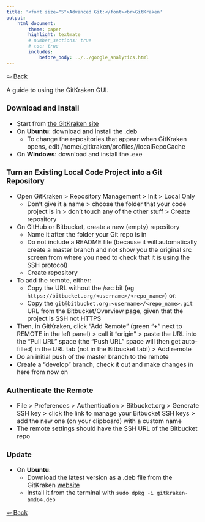 ```yaml
---
title: '<font size="5">Advanced Git:</font><br>GitKraken'
output:
    html_document:
        theme: paper
        highlight: textmate
        # number_sections: true
        # toc: true
        includes:
            before_body: ../../google_analytics.html
---
```


<font size="3">

[⇦ Back](../../git.html)

A guide to using the GitKraken GUI.

### Download and Install
- Start from [the GitKraken site](https://www.gitkraken.com/git-client)
- On **Ubuntu**: download and install the .deb
    + To change the repositories that appear when GitKraken opens, edit /home/.gitkraken/profiles/<guid>/localRepoCache
- On **Windows**: download and install the .exe

### Turn an Existing Local Code Project into a Git Repository
- Open GitKraken > Repository Management > Init > Local Only
    - Don't give it a name > choose the folder that your code project is in > don't touch any of the other stuff > Create repository
- On GitHub or Bitbucket, create a new (empty) repository
    + Name it after the folder your Git repo is in
    + Do not include a README file (because it will automatically create a master branch and not show you the original src screen from where you need to check that it is using the SSH protocol)
    + Create repository
- To add the remote, either:
    - Copy the URL without the /src bit (eg `https://bitbucket.org/<username>/<repo_name>`) or:
    - Copy the `git@bitbucket.org:<username>/<repo_name>.git` URL from the Bitbucket/Overview page, given that the project is SSH not HTTPS
- Then, in GitKraken, click "Add Remote" (green "+" next to REMOTE in the left panel) > call it "origin" > paste the URL into the "Pull URL" space (the "Push URL" space will then get auto-filled) in the URL tab (not in the Bitbucket tab!) > Add remote
- Do an initial push of the master branch to the remote
- Create a "develop" branch, check it out and make changes in here from now on

### Authenticate the Remote
- File > Preferences > Authentication > Bitbucket.org > Generate SSH key > click the link to manage your Bitbucket SSH keys > add the new one (on your clipboard) with a custom name
- The remote settings should have the SSH URL of the Bitbucket repo

### Update
- On **Ubuntu**:
    - Download the latest version as a .deb file from the GitKraken [website](https://www.gitkraken.com/download/linux-deb)
    + Install it from the terminal with `sudo dpkg -i gitkraken-amd64.deb`

[⇦ Back](../../git.html)

</font>
